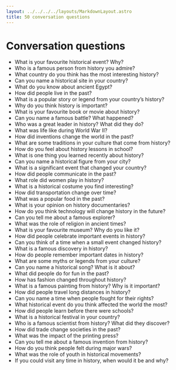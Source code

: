 ```yaml
---
layout: ../../../../layouts/MarkdownLayout.astro
title: 50 conversation questions
---
```



<Breadcrumbs>
  <BreadcrumbsItem href="/pre-intermediate" label="Pre-int" />
  <BreadcrumbsItem href="/pre-intermediate/week11" label="Week 11" />
  <BreadcrumbsItem currentPage={true} label="Speaking" />
</Breadcrumbs>

# Conversation questions

- What is your favourite historical event? Why?
- Who is a famous person from history you admire?
- What country do you think has the most interesting history?
- Can you name a historical site in your country?
- What do you know about ancient Egypt?
- How did people live in the past?
- What is a popular story or legend from your country’s history?
- Why do you think history is important?
- What is your favourite book or movie about history?
- Can you name a famous battle? What happened?
- Who was a great leader in history? What did they do?
- What was life like during World War II?
- How did inventions change the world in the past?
- What are some traditions in your culture that come from history?
- How do you feel about history lessons in school?
- What is one thing you learned recently about history?
- Can you name a historical figure from your city?
- What is a significant event that changed your country?
- How did people communicate in the past?
- What role did women play in history?
- What is a historical costume you find interesting?
- How did transportation change over time?
- What was a popular food in the past?
- What is your opinion on history documentaries?
- How do you think technology will change history in the future?
- Can you tell me about a famous explorer?
- What was the role of religion in ancient times?
- What is your favourite museum? Why do you like it?
- How did people celebrate important events in history?
- Can you think of a time when a small event changed history?
- What is a famous discovery in history?
- How do people remember important dates in history?
- What are some myths or legends from your culture?
- Can you name a historical song? What is it about?
- What did people do for fun in the past?
- How has fashion changed throughout history?
- What is a famous painting from history? Why is it important?
- How did people travel long distances in history?
- Can you name a time when people fought for their rights?
- What historical event do you think affected the world the most?
- How did people learn before there were schools?
- What is a historical festival in your country?
- Who is a famous scientist from history? What did they discover?
- How did trade change societies in the past?
- What was the impact of the printing press?
- Can you tell me about a famous invention from history?
- How do you think people felt during major wars?
- What was the role of youth in historical movements?
- If you could visit any time in history, when would it be and why?
